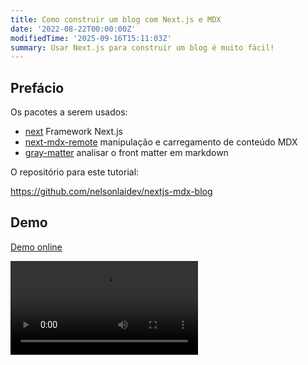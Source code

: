 ```yaml
---
title: Como construir um blog com Next.js e MDX
date: '2022-08-22T00:00:00Z'
modifiedTime: '2025-09-16T15:11:03Z'
summary: Usar Next.js para construir um blog é muito fácil!
---
```


## Prefácio

Os pacotes a serem usados:

- [next](https://github.com/vercel/next.js) Framework Next.js
- [next-mdx-remote](https://github.com/hashicorp/next-mdx-remote) manipulação e carregamento de conteúdo MDX
- [gray-matter](https://github.com/jonschlinkert/gray-matter) analisar o front matter em markdown

O repositório para este tutorial:

https://github.com/nelsonlaidev/nextjs-mdx-blog

## Demo

[Demo online](https://nelsonlai-nextjs-mdx-blog.vercel.app)

<Video src='/videos/blog/how-to-build-a-blog-with-nextjs-and-mdx/demo.mp4' width={1920} height={1080} />

## Como criar um blog

Primeiro, criamos o projeto Next.js com o seguinte comando:

```bash title='Terminal'
yarn create next-app nextjs-mdx-blog
```

Em seguida, crie os seguintes arquivos:

- `components/layout.jsx` - Envolva todos os componentes em um contêiner (opcional, apenas para o estilo)
- `date/blog/*.mdx` - Artigos do blog
- `lib/format-date.js` - Formate a data como `DD de Mês de AAAA`
- `pages/blog/[slug].jsx` - página do artigo, usando [rotas dinâmicas](https://nextjs.org/docs/pages/building-your-application/routing/dynamic-routes)

<TreeView
  defaultExpandedValue={['components', 'data', 'data/blog', 'lib', 'pages', 'pages/blog']}
  collection={{
    id: 'ROOT',
    name: '',
    children: [
      {
        id: 'components',
        name: 'components',
        children: [{ id: 'components/layout.jsx', name: 'layout.jsx' }]
      },
      {
        id: 'data',
        name: 'data',
        children: [
          {
            id: 'data/blog',
            name: 'blog',
            children: [
              { id: 'data/blog/markdown.mdx', name: 'markdown.mdx' },
              { id: 'data/blog/nextjs.mdx', name: 'nextjs.mdx' },
              { id: 'data/blog/react.mdx', name: 'react.mdx' }
            ]
          }
        ]
      },
      {
        id: 'lib',
        name: 'lib',
        children: [
          { id: 'lib/format-date.js', name: 'format-date.js' },
          { id: 'lib/mdx.js', name: 'mdx.js' }
        ]
      },
      {
        id: 'pages',
        name: 'pages',
        children: [
          {
            id: 'pages/blog',
            name: 'blog',
            children: [{ id: 'pages/blog/[slug].jsx', name: '[slug].jsx' }]
          }
        ]
      }
    ]
  }}
/>

### Como manipular arquivos Markdown

Primeiro `const root{:js}` - o diretório raiz, e o método `process.cwd(){:js}` retorna o diretório de trabalho atual do processo Node.js.

```js title='lib/mdx.js'
const root = process.cwd()
```

Outra variável `POSTS_PATH{:.entity.name.constant}` para o caminho onde os arquivos de artigos são armazenados.

```js title='lib/mdx.js'
import path from 'path'

const POSTS_PATH = path.join(root, 'data', 'blog') // [!code highlight]
// Saída: A:/nextjs-mdx-blog/data/blog
```

Em seguida, use fs para ler o conteúdo desse diretório, ou seja, todos os nomes de arquivo em `data/blog`.

```js title='lib/mdx.js'
import fs from 'fs'

export const allSlugs = fs.readdirSync(POSTS_PATH)
// Saída: ['markdown.mdx', 'nextjs.mdx', 'react.mdx']
```

Em seguida, escreva uma função para remover a extensão do arquivo, que será usada posteriormente.

```js title='lib/mdx.js'
export const formatSlug = (slug) => slug.replace(/\.mdx$/, '')
/*
 * Exemplo: formatSlug('markdown.mdx')
 * Saída: 'markdown'
 */
```

O próximo passo é obter o conteúdo do artigo por slug.

```js title='lib/mdx.js'
export const getPostBySlug = async (slug) => {
  const postFilePath = path.join(POSTS_PATH, `${slug}.mdx`)
  // Saída: A:/nextjs-mdx-blog/data/blog/slug.mdx
  const source = fs.readFileSync(postFilePath)
  // Retorna o conteúdo do arquivo

  const { content, data } = matter(source)
  /*
   * Exemplo:
   *  ---
   *  title: Olá
   *  slug: home
   *  ---
   *  <h1>Olá mundo!</h1>
   *
   * Retorno:
   *  {
   *    content: '<h1>Olá mundo!</h1>',
   *    data: {
   *      title: 'Olá',
   *      slug: 'home'
   *    }
   *  }
   */

  const mdxSource = await serialize(content)
  // Colocar conteúdo para serializar (next-mdx-remote) para manipular

  const frontMatter = {
    ...data,
    slug
  }
  // Colocar o slug no front matter também, que será usado posteriormente

  return {
    source: mdxSource,
    frontMatter
  }
}
```

Então você pode obter todos os artigos para exibir na página inicial.

```js title='lib/mdx.js'
export const getAllPosts = () => {
  const frontMatter = []

  allSlugs.forEach((slug) => {
    const source = fs.readFileSync(path.join(POSTS_PATH, slug), 'utf-8')

    const { data } = matter(source)

    frontMatter.push({
      ...data,
      slug: formatSlug(slug),
      date: new Date(data.date).toISOString()
    })
  })

  return frontMatter.sort((a, b) => dateSortDesc(a.date, b.date))
}

// Ordenado por data em ordem decrescente
const dateSortDesc = (a, b) => {
  if (a > b) return -1
  if (a < b) return 1

  return 0
}
```

### Formatando Data

```js title='lib/format-date.js'
export const formatDate = (date) =>
  new Date(date).toLocaleDateString('pt', {
    year: 'numeric',
    month: 'long',
    day: 'numeric'
  })
/*
 * formatDate('2022-08-21T00:00:00Z')
 * Saída: '21 de agosto de 2022'
 */
```

### Página inicial

```jsx title='pages/index.jsx'
import { formatDate } from '../lib/format-date'
import { getAllPosts } from '../lib/mdx'

import Link from 'next/link'

export default function Home({ posts }) {
  return (
    <>
      <h1 className='mb-8 text-6xl font-bold'>Blog</h1>
      <hr className='my-8' />
      <ul className='flex flex-col gap-3'>
        {posts.map(({ slug, title, summary, date }) => (
          <li key={slug}>
            <Link href={`/blog/${slug}`}>
              <a className='block rounded-lg border border-solid border-gray-300 p-6 shadow-md'>
                <div className='flex justify-between'>
                  <h2>{title}</h2>
                  <time dateTime={date}>{formatDate(date)}</time>
                </div>
                <p className='mt-4'>{summary}</p>
              </a>
            </Link>
          </li>
        ))}
      </ul>
    </>
  )
}

// Use getStaticProps para obter todos os artigos
export const getStaticProps = async () => {
  const posts = getAllPosts()

  return {
    props: {
      posts
    }
  }
}
```

### Página do Artigo

```jsx title='pages/[slug].jsx'
import { formatDate } from '../../lib/format-date'
import { allSlugs, formatSlug, getPostBySlug } from '../../lib/mdx'

import { MDXRemote } from 'next-mdx-remote'

export default function Blog({ post }) {
  const { title, date } = post.frontMatter

  return (
    <div>
      <h1 className='mb-2 text-6xl font-bold'>{title}</h1>
      <time dateTime={date} className='text-lg font-medium'>
        {formatDate(date)}
      </time>
      <hr className='my-8' />
      <article className='prose max-w-none'>
        <MDXRemote {...post.source} />
      </article>
    </div>
  )
}

export const getStaticProps = async ({ params }) => {
  const post = await getPostBySlug(params.slug)

  return {
    props: {
      post
    }
  }
}

export const getStaticPaths = async () => {
  const paths = allSlugs.map((slug) => ({
    params: {
      slug: formatSlug(slug)
    }
  }))
  /*
   * Saída paths:
   *   [
   *     { params: { slug: 'markdown' } },
   *     { params: { slug: 'nextjs' } },
   *     { params: { slug: 'react' } }
   *   ]
   */

  return {
    paths,
    fallback: false
  }
}
```

Desta forma, um blog simples está terminado.

## Links Úteis

- [getStaticPaths](https://nextjs.org/docs/pages/building-your-application/data-fetching/get-static-paths)
- [getStaticProps](https://nextjs.org/docs/pages/building-your-application/data-fetching/get-static-props)
- [rotas dinâmicas](https://nextjs.org/docs/pages/building-your-application/routing/dynamic-routes)
- [mdx](https://mdxjs.com/)
